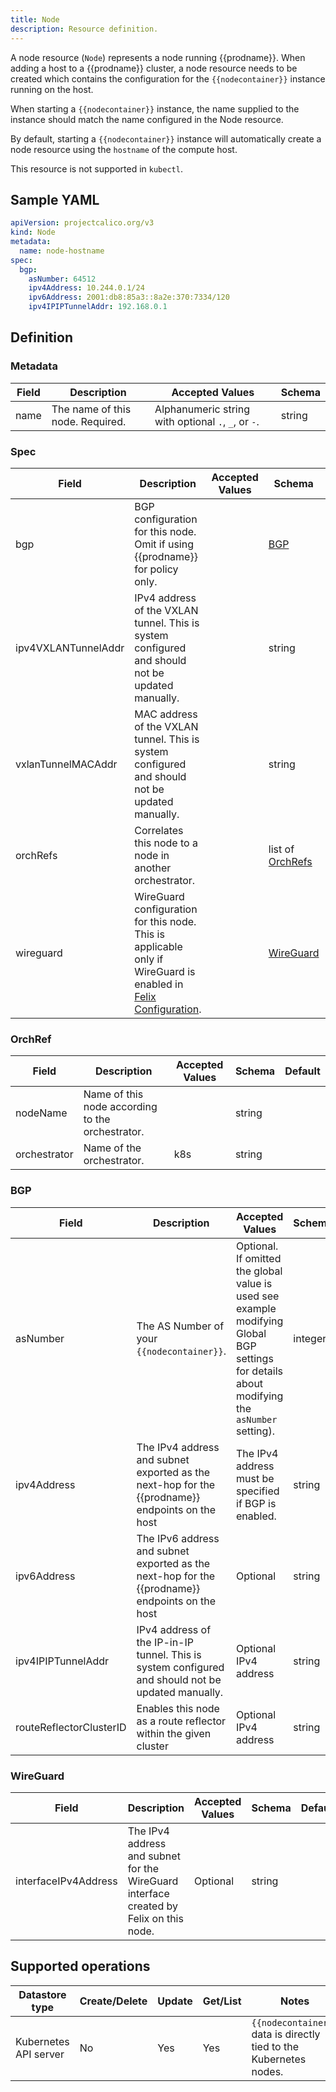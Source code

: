 ```yaml
---
title: Node
description: Resource definition.
---
```


A node resource (`Node`) represents a node running {{prodname}}.  When adding a host
to a {{prodname}} cluster, a node resource needs to be created which contains the
configuration for the `{{nodecontainer}}` instance running on the host.

When starting a `{{nodecontainer}}` instance, the name supplied to the instance should
match the name configured in the Node resource.

By default, starting a `{{nodecontainer}}` instance will automatically create a node resource
using the `hostname` of the compute host.

This resource is not supported in `kubectl`.

## Sample YAML

```yaml
apiVersion: projectcalico.org/v3
kind: Node
metadata:
  name: node-hostname
spec:
  bgp:
    asNumber: 64512
    ipv4Address: 10.244.0.1/24
    ipv6Address: 2001:db8:85a3::8a2e:370:7334/120
    ipv4IPIPTunnelAddr: 192.168.0.1
```

## Definition

### Metadata

| Field  | Description                      | Accepted Values   | Schema |
|--------|----------------------------------|-------------------|--------|
| name   | The name of this node. Required. | Alphanumeric string with optional `.`, `_`, or `-`. | string |

### Spec

| Field  | Description                 | Accepted Values   | Schema | Default    |
|--------|-----------------------------|-------------------|--------|------------|
| bgp    | BGP configuration for this node.  Omit if using {{prodname}} for policy only. | | [BGP](#bgp) |
| ipv4VXLANTunnelAddr | IPv4 address of the VXLAN tunnel. This is system configured and should not be updated manually. | | string |
| vxlanTunnelMACAddr | MAC address of the VXLAN tunnel. This is system configured and should not be updated manually. | | string |
| orchRefs | Correlates this node to a node in another orchestrator. | | list of [OrchRefs](#orchref) |
| wireguard | WireGuard configuration for this node. This is applicable only if WireGuard is enabled in [Felix Configuration](felixconfig.mdx). | | [WireGuard](#wireguard) |

### OrchRef

| Field       | Description                 | Accepted Values   | Schema | Default    |
|-------------|-----------------------------|-------------------|--------|------------|
| nodeName    | Name of this node according to the orchestrator. | | string |
| orchestrator | Name of the orchestrator. | k8s | string |

### BGP

| Field       | Description                 | Accepted Values   | Schema | Default    |
|-------------|-----------------------------|-------------------|--------|------------|
| asNumber    | The AS Number of your `{{nodecontainer}}`. | Optional. If omitted the global value is used see example modifying Global BGP settings for details about modifying the `asNumber` setting). | integer |
| ipv4Address | The IPv4 address and subnet exported as the next-hop for the {{prodname}} endpoints on the host | The IPv4 address must be specified if BGP is enabled. | string |
| ipv6Address | The IPv6 address and subnet exported as the next-hop for the {{prodname}} endpoints on the host | Optional | string |
| ipv4IPIPTunnelAddr | IPv4 address of the IP-in-IP tunnel. This is system configured and should not be updated manually. | Optional IPv4 address | string |
| routeReflectorClusterID | Enables this node as a route reflector within the given cluster | Optional IPv4 address | string |

### WireGuard

| Field       | Description                 | Accepted Values   | Schema | Default    |
|-------------|-----------------------------|-------------------|--------|------------|
| interfaceIPv4Address | The IPv4 address and subnet for the WireGuard interface created by Felix on this node. | Optional | string |

## Supported operations

| Datastore type        | Create/Delete | Update | Get/List | Notes
|-----------------------|---------------|--------|----------|------
| Kubernetes API server | No            | Yes    | Yes      | `{{nodecontainer}}` data is directly tied to the Kubernetes nodes.
